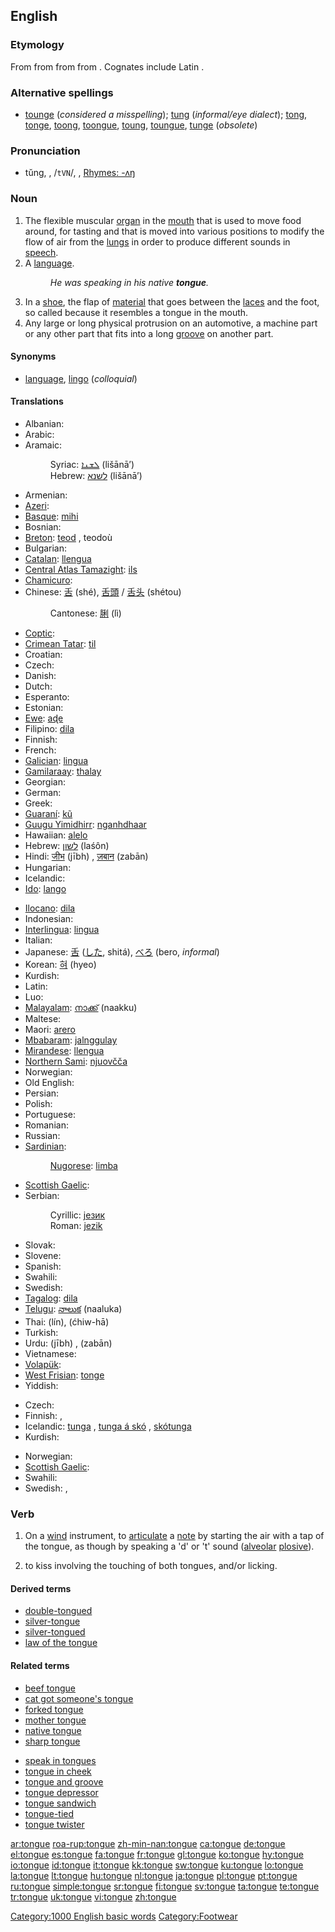 {{wikipedia}}
==English==

===Etymology===
From {{etyl|enm|en}} from {{etyl|ang|en}} {{term|tunge|lang=ang}} from {{proto|Germanic|tungōn|lang=en}} from {{proto|Indo-European|dn̥ǵʰwéh₂s}}. Cognates include Latin {{term|lingua|lang=la}}.

===Alternative spellings===
* [[tounge]] (''considered a misspelling''); [[tung]] (''informal/eye dialect''); [[tong]], [[tonge]], [[toong]], [[toongue]], [[toung]], [[toungue]], [[tunge]] (''obsolete'')

===Pronunciation===
* tŭng, {{IPA|/tʌŋ/}}, /<tt>tVN</tt>/, {{audio|en-us-tongue.ogg|Audio (US)}}, [[Rhymes:English:-ʌŋ|Rhymes: -ʌŋ]]

===Noun===
{{en-noun}}

# The flexible muscular [[organ]] in the [[mouth]] that is used to move food around, for tasting and that is moved into various positions to modify the flow of air from the [[lung]]s in order to produce different sounds in [[speech]].
# A [[language]].
#: ''He was speaking in his native '''tongue'''.''
# In a [[shoe]], the flap of [[material]] that goes between the [[laces]] and the foot, so called because it resembles a tongue in the mouth.
# Any large or long physical protrusion on an automotive, a machine part or any other part that fits into a long [[groove]] on another part.

====Synonyms====
* {{sense|language}} [[language]], [[lingo]] (''colloquial'')

====Translations====
{{trans-top|organ}}
* Albanian: {{t+|sq|gjuhë|f|xs=Albanian}}
* Arabic: {{t-|ar|لسان|m|f|tr=lisān|sc=Arab}}
* Aramaic:
*: Syriac: [[ܠܫܢܐ]] (lišānā’) {{m}}
*: Hebrew: [[לשנא]] (lišānā’) {{m}}
* Armenian: {{t+|hy|լեզու|tr=lezu|sc=Armn|xs=Armenian}}
* [[Azeri]]: {{t+|az|dil|xs=Azeri}}
* [[Basque]]: [[mihi]]
* Bosnian: {{t+|bs|jezik|m}}
* [[Breton]]: [[teod]] {{m}}, teodoù {{p}}
* Bulgarian: {{t+|bg|език|m|tr=ezik|sc=Cyrl}}
* [[Catalan]]: [[llengua]] {{f}}
* [[Central Atlas Tamazight]]: [[ils]]{{rfscript|Tamazight}}
* [[Chamicuro]]: {{tø|ccc|menu}}
* Chinese: [[舌]] (shé), [[舌頭]] / [[舌头]] (shétou)
*: Cantonese: [[脷]] (lì)
* [[Coptic]]: {{tø|cop|ⲗⲁⲥ|tr=las|sc=Copt}}
* [[Crimean Tatar]]: [[til]]
* Croatian: {{t+|hr|jezik|m}}
* Czech: {{t+|cs|jazyk|m}}
* Danish: {{t+|da|tunge|c}}
* Dutch: {{t+|nl|tong|f}}
* Esperanto: {{t-|eo|lango|xs=Esperanto}}
* Estonian: {{t+|et|keel}}
* [[Ewe]]: [[aɖe]] {{n}}
* Filipino: [[dila]]
* Finnish: {{t+|fi|kieli}}
* French: {{t+|fr|langue|f}}
* [[Galician]]: [[lingua]] {{f}}
* [[Gamilaraay]]: [[thalay]]
* Georgian: {{t-|ka|ენა|tr=ena|xs=Georgian}}
* German: {{t+|de|Zunge|f}}
* Greek: {{t+|el|γλώσσα|f|tr=glósa|sc=Grek}}
* [[Guaraní]]: [[kũ]]
* [[Guugu Yimidhirr]]: [[nganhdhaar]]
* Hawaiian: [[alelo]]
* Hebrew: [[לשון]] (laśôn) {{f}}
* Hindi: [[जीभ]] (jībh) {{f}}, [[ज़बान]] (zabān) {{f}}
* Hungarian: {{t+|hu|nyelv}}
* Icelandic: {{t+|is|tunga|f}}
* [[Ido]]: [[lango]]
{{trans-mid}}
* [[Ilocano]]: [[dila]]
* Indonesian: {{t+|id|lidah|xs=Indonesian}}
* [[Interlingua]]: [[lingua#Interlingua|lingua]]
* Italian: {{t+|it|lingua|f}}
* Japanese: [[舌]] ([[した]], shitá), [[べろ]] (bero, ''informal'')
* Korean: [[혀]] (hyeo)
* Kurdish: {{t|ku|زمان|tr=zman|sc=ku-Arab}}
* Latin: {{t+|la|lingua|f}}
* Luo: {{t|luo|lep}}
* [[Malayalam]]: [[നാക്ക്]] (naakku)
* Maltese: {{t-|mt|ilsien|m|xs=Maltese}}
* Maori: [[arero]]
* [[Mbabaram]]: [[jalnggulay]]
* [[Mirandese]]: [[llengua]] {{f}}
* [[Northern Sami]]: [[njuovčča]]
* Norwegian: {{t+|no|tunge|c}}
* Old English: {{t-|ang|tunge|xs=Old English}}
* Persian: {{t+|fa|زبان|tr=zabān|sc=fa-Arab|xs=Persian}}
* Polish: {{t+|pl|język|m}}
* Portuguese: {{t+|pt|língua|f}}
* Romanian: {{t+|ro|limbă|f}}
* Russian: {{t+|ru|язык|m|tr=jazýk|sc=Cyrl}}
* [[Sardinian]]:
*: [[Nugorese]]: [[limba]] {{f}}
* [[Scottish Gaelic]]: {{t-|gd|teanga|f|xs=Scottish Gaelic}}
* Serbian:
*: Cyrillic: [[језик]] {{m}}
*: Roman: [[jezik]] {{m}}
* Slovak: {{t+|sk|jazyk|m}}
* Slovene: {{t+|sl|jezik|m}}
* Spanish: {{t+|es|lengua|f}}
* Swahili: {{t|sw|ulimi}}
* Swedish: {{t+|sv|tunga|c}}
* [[Tagalog]]: [[dila]]
* [[Telugu]]: [[నాలుక]] (naaluka)
* Thai: {{Thai|[[ลิ้น]]}} (lín), {{Thai|[[ชิวหา]]}} (ćhiw-hā)
* Turkish: {{t+|tr|dil}}
* Urdu: {{ur-Arab|[[جیبھ]]}} (jībh) {{f}}, {{ur-Arab|[[زبان]]}} (zabān) {{f}}
* Vietnamese: {{t+|vi|lưỡi|xs=Vietnamese}}
* [[Volapük]]: {{t-|vo|lineg|xs=Volapük}}
* [[West Frisian]]: [[tonge]]
* Yiddish: {{t-|yi|צונג|f|tr=tsung|sc=Hebr|xs=Yiddish}}
{{trans-bottom}}

{{trans-see|language}}
{{trans-top|flap in a shoe}}
* Czech: {{t+|cs|jazyk|m}}
* Finnish: {{t+|fi|kieli}}, {{t+|fi|iltti}}
* Icelandic: [[tunga]] {{f}}, [[tunga á skó]] {{f}}, [[skótunga]] {{f}}
* Kurdish: {{t|ku|زمان|tr=zman|sc=ku-Arab}}
{{trans-mid}}
* Norwegian: {{t+|no|tunge|c}}
* [[Scottish Gaelic]]: {{t-|gd|teanga|f|xs=Scottish Gaelic}}
* Swahili: {{t|sw|ulimi}}
* Swedish: {{t+|sv|plös|c}}, {{t+|sv|tunga|c}}
{{trans-bottom}}

===Verb===
{{en-verb|tongues|tonguing|tongued}}

# {{music}} On a [[wind]] instrument, to [[articulate]] a [[note]] by starting the air with a tap of the tongue, as though by speaking a 'd' or 't' sound ([[alveolar]] [[plosive]]).
# {{slang}} to kiss involving the touching of both tongues, and/or licking.

====Derived terms====
* [[double-tongued]]
* [[silver-tongue]]
* [[silver-tongued]]
* [[law of the tongue]]

====Related terms====
{{top2}}
* [[beef tongue]]
* [[cat got someone's tongue]]
* [[forked tongue]]
* [[mother tongue]]
* [[native tongue]]
* [[sharp tongue]]
{{mid2}}
* [[speak in tongues]]
* [[tongue in cheek]]
* [[tongue and groove]]
* [[tongue depressor]]
* [[tongue sandwich]]<!--slang for a kiss in which the tongue is inserted into one's partner's mouth; synonym: French kiss-->
* [[tongue-tied]]
* [[tongue twister]]
<!-- move this to "tongue and groove if found to be legitimate: *[[tongue-and-groove merchant]] = a
lesbian, with reference to cunnilingus-->
{{bottom}}

[[Category:1000 English basic words]]
[[Category:Footwear]]

[[ar:tongue]]
[[roa-rup:tongue]]
[[zh-min-nan:tongue]]
[[ca:tongue]]
[[de:tongue]]
[[el:tongue]]
[[es:tongue]]
[[fa:tongue]]
[[fr:tongue]]
[[gl:tongue]]
[[ko:tongue]]
[[hy:tongue]]
[[io:tongue]]
[[id:tongue]]
[[it:tongue]]
[[kk:tongue]]
[[sw:tongue]]
[[ku:tongue]]
[[lo:tongue]]
[[la:tongue]]
[[lt:tongue]]
[[hu:tongue]]
[[nl:tongue]]
[[ja:tongue]]
[[pl:tongue]]
[[pt:tongue]]
[[ru:tongue]]
[[simple:tongue]]
[[sr:tongue]]
[[fi:tongue]]
[[sv:tongue]]
[[ta:tongue]]
[[te:tongue]]
[[tr:tongue]]
[[uk:tongue]]
[[vi:tongue]]
[[zh:tongue]]